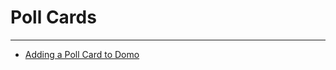 


Poll Cards
==========
***
* [Adding a Poll Card to Domo](..\..\article\adding_a_poll_card_to_domo\index.qmd)
